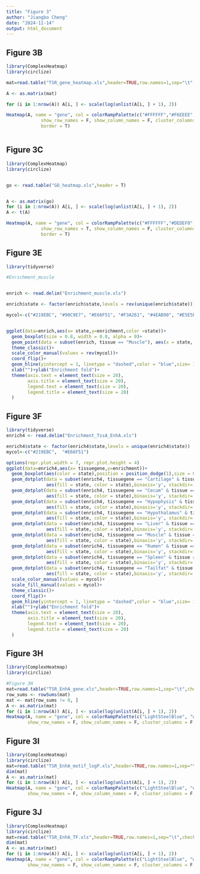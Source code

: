 ```yaml
---
title: "Figure 3"
author: "Jiangbo Cheng"
date: "2024-11-14"
output: html_document
---
```

## Figure 3B

```r
library(ComplexHeatmap)
library(circlize)

mat=read.table("TSR_gene_heatmap.xls",header=TRUE,row.names=1,sep="\t",check.names = F)

A <- as.matrix(mat)

for (i in 1:nrow(A)) A[i, ] <- scale(log(unlist(A[i, ] + 1), 2))

Heatmap(A, name = "gene", col = colorRampPalette(c("#FFFFFF","#F6EEEE", "#C48C8C", "#8B1A1A"))(5),
             show_row_names = F, show_column_names = F, cluster_columns = F, cluster_rows = F, 
             border = T)



```

## Figure 3C

```r
library(ComplexHeatmap)
library(circlize)


go <- read.table("GO_heatmap.xls",header = T)


A <- as.matrix(go)
for (i in 1:nrow(A)) A[i, ] <- scale(log(unlist(A[i, ] + 1), 2))
A <- t(A)

Heatmap(A, name = "gene", col = colorRampPalette(c("#FFFFFF","#DEDEF0", "#ADACD9", "#120D90"))(100),
             show_row_names = T, show_column_names = F, cluster_columns = F, cluster_rows = F, 
             border = T)
```


## Figure 3E

```r
library(tidyverse)

#Enrichment_muscle


enrich <- read.delim("Enrichment_muscle.xls")

enrich$state <- factor(enrich$state,levels = rev(unique(enrich$state)))

mycol<-c("#219EBC", "#90C9E7", "#E66F51", "#F3A261", "#4EAB90", "#E5E5E5")


ggplot(data=enrich,aes(x= state,y=enrichment,color =state))+
  geom_boxplot(size = 0.8, width = 0.8, alpha = 0)+
  geom_point(data = subset(enrich, tissue == "Muscle"), aes(x = state, y = enrichment),color = "red",size= 5)+
  theme_classic()+
  scale_color_manual(values = rev(mycol))+
  coord_flip()+
  geom_hline(yintercept = 1, linetype = "dashed",color = "blue",size= 1)+
  xlab("")+ylab("Enrichment fold")+
  theme(axis.text = element_text(size = 20),
        axis.title = element_text(size = 20),
        legend.text = element_text(size = 20),
        legend.title = element_text(size = 20)
  )
```

## Figure 3F

```r
library(tidyverse)
enrich4 <- read.delim("Enrichment_TssA_EnhA.xls")

enrich4$state <- factor(enrich4$state,levels = unique(enrich4$state))
mycol<-c("#219EBC",  "#E66F51")

options(repr.plot.width = 7, repr.plot.height = 4)
ggplot(data=enrich4,aes(x= tissuegene,y=enrichment))+
  geom_boxplot(aes(color = state),position = position_dodge(1),size = 0.8, width = 0.8, alpha = 0)+
  geom_dotplot(data = subset(enrich4, tissuegene == "Cartilage" & tissue == "Cartilage"),
               aes(fill = state, color = state),binaxis='y', stackdir='center', dotsize = 1,position = position_dodge(1))+
  geom_dotplot(data = subset(enrich4, tissuegene == "Cecum" & tissue == "Cecum"),
               aes(fill = state, color = state),binaxis='y', stackdir='center', dotsize = 1,position = position_dodge(1))+
  geom_dotplot(data = subset(enrich4, tissuegene == "Hypophysis" & tissue == "Hypophysis"),
               aes(fill = state, color = state),binaxis='y', stackdir='center', dotsize = 1,position = position_dodge(1))+
  geom_dotplot(data = subset(enrich4, tissuegene == "Hypothalamus" & tissue == "Hypothalamus"),
               aes(fill = state, color = state),binaxis='y', stackdir='center', dotsize = 1,position = position_dodge(1))+
  geom_dotplot(data = subset(enrich4, tissuegene == "Liver" & tissue == "Liver"),
               aes(fill = state, color = state),binaxis='y', stackdir='center', dotsize = 1,position = position_dodge(1))+
  geom_dotplot(data = subset(enrich4, tissuegene == "Muscle" & tissue == "Muscle"),
               aes(fill = state, color = state),binaxis='y', stackdir='center', dotsize = 1,position = position_dodge(1))+
  geom_dotplot(data = subset(enrich4, tissuegene == "Rumen" & tissue == "Rumen"),
               aes(fill = state, color = state),binaxis='y', stackdir='center', dotsize = 1,position = position_dodge(1))+
  geom_dotplot(data = subset(enrich4, tissuegene == "Spleen" & tissue == "Spleen"),
               aes(fill = state, color = state),binaxis='y', stackdir='center', dotsize = 1,position = position_dodge(1))+
  geom_dotplot(data = subset(enrich4, tissuegene == "Tailfat" & tissue == "Tailfat"),
               aes(fill = state, color = state),binaxis='y', stackdir='center', dotsize = 1,position = position_dodge(1))+
  scale_color_manual(values = mycol)+
  scale_fill_manual(values = mycol)+
  theme_classic()+
  coord_flip()+
  geom_hline(yintercept = 1, linetype = "dashed",color = "blue",size= 1)+
  xlab("")+ylab("Enrichment fold")+
  theme(axis.text = element_text(size = 20),
        axis.title = element_text(size = 20),
        legend.text = element_text(size = 20),
        legend.title = element_text(size = 20)
  )
```


## Figure 3H

```r
library(ComplexHeatmap)
library(circlize)

#Figure 3H
mat=read.table("TSR_EnhA_gene.xls",header=TRUE,row.names=1,sep="\t",check.names = F)
row_sums <- rowSums(mat)
mat <- mat[row_sums != 0, ]
A <- as.matrix(mat)
for (i in 1:nrow(A)) A[i, ] <- scale(log(unlist(A[i, ] + 1), 2))
Heatmap(A, name = "gene", col = colorRampPalette(c("LightSteelBlue", "white", "OrangeRed"))(100),
        show_row_names = F, show_column_names = F, cluster_columns = F, cluster_rows = F,border = T)
```

## Figure 3I
```r
library(ComplexHeatmap)
library(circlize)
mat=read.table("TSR_EnhA_motif_logP.xls",header=TRUE,row.names=1,sep="\t",check.names = F)
dim(mat)
A <- as.matrix(mat)
for (i in 1:nrow(A)) A[i, ] <- scale(log(unlist(A[i, ] + 1), 2))
Heatmap(A, name = "gene", col = colorRampPalette(c("LightSteelBlue", "white", "OrangeRed"))(100),
        show_row_names = F, show_column_names = F, cluster_columns = F, cluster_rows = F,width = ncol(mat)*unit(3, "mm"))


```

## Figure 3J
```r
library(ComplexHeatmap)
library(circlize)
mat=read.table("TSR_EnhA_TF.xls",header=TRUE,row.names=1,sep="\t",check.names = F)
dim(mat)
A <- as.matrix(mat)
for (i in 1:nrow(A)) A[i, ] <- scale(log(unlist(A[i, ] + 1), 2))
Heatmap(A, name = "gene", col = colorRampPalette(c("LightSteelBlue", "white", "OrangeRed"))(100),
        show_row_names = F, show_column_names = F, cluster_columns = F, cluster_rows = F,width = ncol(mat)*unit(3, "mm"))




```


























